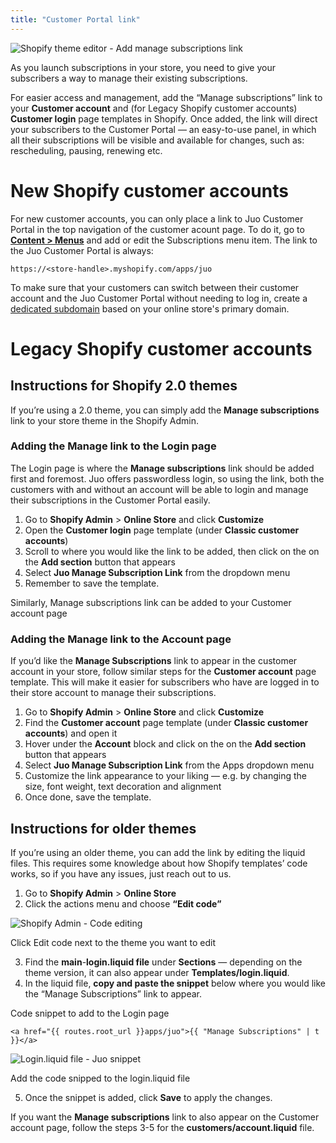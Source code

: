 ```yaml
---
title: "Customer Portal link"
---
```


![Shopify theme editor - Add manage subscriptions link](https://cdn.juo.io/content-uploads/add_manage_subscriptions_link_1_d61eb1c008.png)

As you launch subscriptions in your store, you need to give your subscribers a way to manage their existing subscriptions.

For easier access and management, add the “Manage subscriptions” link to your **Customer account** and (for Legacy Shopify customer accounts) **Customer login** page templates in Shopify. Once added, the link will direct your subscribers to the Customer Portal — an easy-to-use panel, in which all their subscriptions will be visible and available for changes, such as: rescheduling, pausing, renewing etc.

# New Shopify customer accounts

For new customer accounts, you can only place a link to Juo Customer Portal in the top navigation of the customer acount page. To do it, go to [**Content \> Menus**](https://admin.shopify.com/content/menus) and add or edit the Subscriptions menu item. The link to the Juo Customer Portal is always:

`https://<store-handle>.myshopify.com/apps/juo`

To make sure that your customers can switch between their customer account and the Juo Customer Portal without needing to log in, create a [dedicated subdomain](https://help.shopify.com/en/manual/domains/add-a-domain/connecting-domains/connect-domain-customer-account) based on your online store's primary domain.

# Legacy Shopify customer accounts

## Instructions for Shopify 2.0 themes

If you’re using a 2.0 theme, you can simply add the **Manage subscriptions** link to your store theme in the Shopify Admin.

### Adding the Manage link to the Login page

The Login page is where the **Manage subscriptions** link should be added first and foremost. Juo offers passwordless login, so using the link, both the customers with and without an account will be able to login and manage their subscriptions in the Customer Portal easily.

1. Go to **Shopify Admin** \> **Online Store** and click **Customize**
2. Open the **Customer login** page template (under **Classic customer accounts**)
3. Scroll to where you would like the link to be added, then click on the on the **Add section** button that appears
4. Select **Juo Manage Subscription Link** from the dropdown menu
5. Remember to save the template.

Similarly, Manage subscriptions link can be added to your Customer account page

### Adding the Manage link to the Account page

If you’d like the **Manage Subscriptions** link to appear in the customer account in your store, follow similar steps for the **Customer account** page template. This will make it easier for subscribers who have are logged in to their store account to manage their subscriptions.

1. Go to **Shopify Admin** \> **Online Store** and click **Customize**
2. Find the **Customer account** page template (under **Classic customer accounts**) and open it
3. Hover under the **Account** block and click on the on the **Add section** button that appears
4. Select **Juo Manage Subscription Link** from the Apps dropdown menu
5. Customize the link appearance to your liking — e.g. by changing the size, font weight, text decoration and alignment
6. Once done, save the template.

## Instructions for older themes

If you’re using an older theme, you can add the link by editing the liquid files. This requires some knowledge about how Shopify templates’ code works, so if you have any issues, just reach out to us.

1. Go to **Shopify Admin** \> **Online Store**
2. Click the actions menu and choose **“Edit code”**

![Shopify Admin - Code editing](https://cdn.juo.io/content-uploads/add_manage_link_customize_theme_e661618467.png)

Click Edit code next to the theme you want to edit

3. Find the **main**-**login.liquid file** under **Sections** — depending on the theme version, it can also appear under **Templates/login.liquid**.
4. In the liquid file, **copy and paste the snippet** below where you would like the “Manage Subscriptions” link to appear.

Code snippet to add to the Login page

```
<a href="{{ routes.root_url }}apps/juo">{{ "Manage Subscriptions" | t }}</a>
```

![Login.liquid file - Juo snippet](https://cdn.juo.io/content-uploads/add_manage_link_edit_code_b037fb95e1.png)

Add the code snipped to the login.liquid file

5. Once the snippet is added, click **Save** to apply the changes.

If you want the **Manage subscriptions** link to also appear on the Customer account page, follow the steps 3-5 for the **customers/account.liquid** file.
